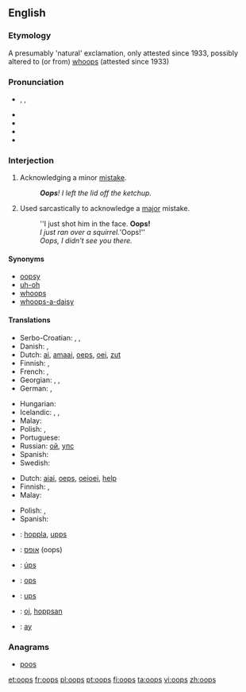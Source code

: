 {{also|OOPS}}
==English==
{{rfc-auto}}

===Etymology===
A presumably 'natural' exclamation, only attested since 1933, possibly altered to (or from) [[whoops]] (attested since 1933)

===Pronunciation===
* {{enPR|o͞ops}}, {{IPA|/uːps/|/ʊps/}}, {{X-SAMPA|/u:ps/}}
* {{audio|en-us-oops.ogg|Audio (US)}}
* {{audio|en-uk-Oops.ogg|Audio (UK)}}
* {{rhymes|uːps}}
* {{rhymes|ʊps}}

===Interjection===
{{en-interj}}

# Acknowledging a minor [[mistake]].
#: '''''Oops'''!  I left the lid off the ketchup.''
# Used sarcastically to acknowledge a [[major]] mistake.
#: ''I just shot him in the face.  '''Oops!'''
#: ''I just ran over a squirrel. '''Oops!''
#: ''Oops, I didn't see you there.''

====Synonyms====
* [[oopsy]]
* [[uh-oh]]
* [[whoops]]
* [[whoops-a-daisy]]

====Translations====
{{trans-top|acknowledging a minor mistake}}
* Serbo-Croatian: {{t|sh|ups}}, {{t|sh|jao}}, {{qualifier|slang, from english "shit"}} {{t|sh|šit}}
* Danish: {{t-|da|ups}},  {{t-|da|hovsa}}
* Dutch: [[ai]], [[amaai]], [[oeps]], [[oei]], [[zut]]
* Finnish: {{t-|fi|ups}}, {{t+|fi|oho}}
* French: {{t+|fr|oups}}, {{t-|fr|houp!}}
* Georgian: {{t-|ka|უი|tr=ui|sc=Geor|xs=Georgian}},  {{t-|ka|ვაი|tr=vai|sc=Geor|xs=Georgian}},  {{t-|ka|უფს|tr=up's|sc=Geor|xs=Georgian}}
* German: {{t+|de|ups}}, {{t+|de|huch}}
{{trans-mid}}
* Hungarian: {{t-|hu|hoppá}}
* Icelandic: {{t-|is|úps}},  {{t-|is|úbbs}},  {{t-|is|æj}}
* Malay: {{t|ms|oop}}
* Polish: {{t+|pl|oj}},  {{t-|pl|ups}}
* Portuguese: {{t+|pt|opa}}
* Russian: [[ой]], [[упс]]
* Spanish: {{t-|es|ops}}
* Swedish: {{t+|sv|hoppsan}}
{{trans-bottom}}

{{trans-top|used sarcastically to acknowledge a major mistake}}
* Dutch: [[aiai]], [[oeps]], [[oeioei]], [[help]]
* Finnish: {{t-|fi|ups}}, {{t+|fi|oho}}
* Malay: {{t|ms|oop}}
{{trans-mid}}
* Polish: {{t+|pl|oj}},  {{t-|pl|ups}}
* Spanish: {{t-|es|oh oh}}
{{trans-bottom}}

{{checktrans-top}}
* {{ttbc|de}}: [[hoppla]], [[upps]]
* {{ttbc|he}}: [[אופס]] (oops)
* {{ttbc|is}}: [[úps]]
{{trans-mid}}
* {{ttbc|it}}: [[ops]]
* {{ttbc|es}}: [[ups]]
* {{ttbc|sv}}: [[oj]], [[hoppsan]]
* {{ttbc|tr}}: [[ay]] <!----(Pronounced "I!")---->
{{trans-bottom}}

===Anagrams===
* [[poos#English|poos]]

[[et:oops]]
[[fr:oops]]
[[pl:oops]]
[[pt:oops]]
[[fi:oops]]
[[ta:oops]]
[[vi:oops]]
[[zh:oops]]